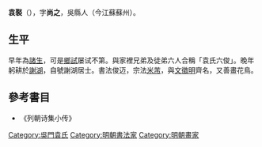'''袁褧'''（{{bd|?||?||}}），字'''尚之'''，吳縣人（今江蘇蘇州）。

== 生平 ==
早年為[[諸生|諸生]]，可是[[鄉試|鄉試]]屡试不第。與家裡兄弟及徒弟六人合稱「袁氏六俊」。晚年躬耕於[[謝湖|謝湖]]，自號謝湖居士。書法俊迈，宗法[[米芾|米芾]]，與[[文徵明|文徵明]]齊名，又善畫花鳥。

==參考書目==
*《列朝诗集小传》

{{並稱|吳門袁氏六俊|[[袁表|袁表]] · [[袁褧|袁褧]] · [[袁褒|袁褒]] · [[袁袠|袁袠]] · [[袁衮|袁衮]] · [[袁裘|袁裘]]}}

{{Authority control}}

{{DEFAULTSORT:}}
[[Category:吳門袁氏|Category:吳門袁氏]]
[[Category:明朝書法家|Category:明朝書法家]]
[[Category:明朝畫家|Category:明朝畫家]]